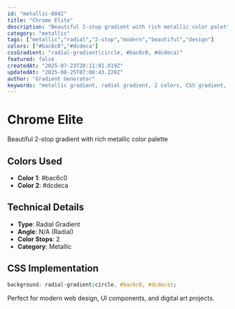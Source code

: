 ```yaml
---
id: "metallic-0842"
title: "Chrome Elite"
description: "Beautiful 2-stop gradient with rich metallic color palette"
category: "metallic"
tags: ["metallic","radial","2-stop","modern","beautiful","design"]
colors: ["#bac6c0","#dcdeca"]
cssGradient: "radial-gradient(circle, #bac6c0, #dcdeca)"
featured: false
createdAt: "2025-07-23T20:11:01.019Z"
updatedAt: "2025-08-25T07:08:43.228Z"
author: "Gradient Generator"
keywords: "metallic gradient, radial gradient, 2 colors, CSS gradient, design, #bac6c0, #dcdeca"
---
```


# Chrome Elite

Beautiful 2-stop gradient with rich metallic color palette

## Colors Used
- **Color 1**: #bac6c0
- **Color 2**: #dcdeca

## Technical Details
- **Type**: Radial Gradient
- **Angle**: N/A (Radial)
- **Color Stops**: 2
- **Category**: Metallic

## CSS Implementation
```css
background: radial-gradient(circle, #bac6c0, #dcdeca);
```

Perfect for modern web design, UI components, and digital art projects.
